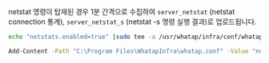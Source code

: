 netstat 명령이 탑재된 경우 1분 간격으로 수집하여 <Cmdname sid="category" className="uitext" /> `server_netstat` (netstat connection 통계), `server_netstat_s` (netstat -s 명령 실행 결과)로 업로드됩니다.
<Tabs>
<TabItem value="lxs" label="Linux Shell">

```bash title=SH
echo "netstats.enabled=true" |sudo tee -a /usr/whatap/infra/conf/whatap.conf
```

</TabItem>
<TabItem value="wps" label="Windows Powershell">

```bash title=SH
Add-Content -Path "C:\Program Files\WhatapInfra\whatap.conf" -Value "netstats.enabled=true"
```

</TabItem>
</Tabs>
